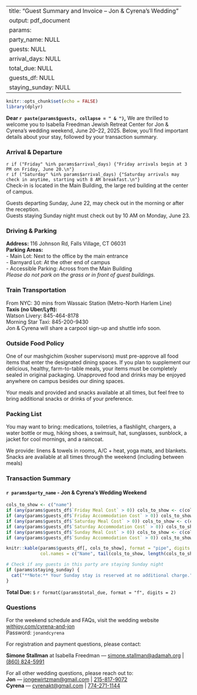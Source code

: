 
---
title: "Guest Summary and Invoice – Jon & Cyrena’s Wedding"
output: pdf_document
params:
  party_name: NULL
  guests: NULL
  arrival_days: NULL
  total_due: NULL
  guests_df: NULL
  staying_sunday: NULL
---
```r
knitr::opts_chunk$set(echo = FALSE)
library(dplyr)
```
**Dear `r paste(params$guests, collapse = " & ")`,**
We are thrilled to welcome you to Isabella Freedman Jewish Retreat Center for Jon & Cyrena's wedding weekend, June 20–22, 2025. Below, you’ll find important details about your stay, followed by your transaction summary.
\vspace{1em}
\hrule
### Arrival & Departure
`r if ("Friday" %in% params$arrival_days) {"Friday arrivals begin at 3 PM on Friday, June 20.\n"}`  
`r if ("Saturday" %in% params$arrival_days) {"Saturday arrivals may check in anytime, starting with 8 AM breakfast.\n"}`  
Check-in is located in the Main Building, the large red building at the center of campus.

Guests departing Sunday, June 22, may check out in the morning or after the reception.  
Guests staying Sunday night must check out by 10 AM on Monday, June 23.
\vspace{1em}
\hrule
### Driving & Parking
**Address:** 116 Johnson Rd, Falls Village, CT 06031  
**Parking Areas:**  
- Main Lot: Next to the office by the main entrance  
- Barnyard Lot: At the other end of campus  
- Accessible Parking: Across from the Main Building  
*Please do not park on the grass or in front of guest buildings.*
\vspace{1em}
\hrule
### Train Transportation
From NYC: 30 mins from Wassaic Station (Metro-North Harlem Line)  
**Taxis (no Uber/Lyft):**  
Watson Livery: 845-464-8178  
Morning Star Taxi: 845-200-9430  
Jon & Cyrena will share a carpool sign-up and shuttle info soon.
\vspace{1em}
\hrule
### Outside Food Policy
One of our mashgichim (kosher supervisors) must pre-approve all food items that enter the designated dining spaces. If you plan to supplement our delicious, healthy, farm-to-table meals, your items must be completely sealed in original packaging. Unapproved food and drinks may be enjoyed anywhere on campus besides our dining spaces.

Your meals and provided and snacks available at all times, but feel free to bring additional snacks or drinks of your preference.
\vspace{1em}
\hrule
### Packing List
You may want to bring: medications, toiletries, a flashlight, chargers, a water bottle or mug, hiking shoes, a swimsuit, hat, sunglasses, sunblock, a jacket for cool mornings, and a raincoat.

We provide: linens & towels in rooms, A/C + heat, yoga mats, and blankets.
Snacks are available at all times through the weekend (including between meals)
\vspace{1em}
\hrule
### Transaction Summary

#### `r params$party_name` - Jon & Cyrena’s Wedding Weekend

```r
cols_to_show <- c("name")
if (any(params$guests_df$`Friday Meal Cost` > 0)) cols_to_show <- c(cols_to_show, "Friday Meal Cost")
if (any(params$guests_df$`Friday Accommodation Cost` > 0)) cols_to_show <- c(cols_to_show, "Friday Accommodation Cost")
if (any(params$guests_df$`Saturday Meal Cost` > 0)) cols_to_show <- c(cols_to_show, "Saturday Meal Cost")
if (any(params$guests_df$`Saturday Accommodation Cost` > 0)) cols_to_show <- c(cols_to_show, "Saturday Accommodation Cost")
if (any(params$guests_df$`Sunday Meal Cost` > 0)) cols_to_show <- c(cols_to_show, "Sunday Meal Cost")
if (any(params$guests_df$`Sunday Accommodation Cost` > 0)) cols_to_show <- c(cols_to_show, "Sunday Accommodation Cost")

knitr::kable(params$guests_df[, cols_to_show], format = "pipe", digits = 2,
             col.names = c("Name", tail(cols_to_show, length(cols_to_show)-1)))
```

```r
# Check if any guests in this party are staying Sunday night
if (params$staying_sunday) {
  cat("**Note:** Your Sunday stay is reserved at no additional charge.")
}
```

**Total Due:** `$` `r formatC(params$total_due, format = "f", digits = 2)`
\vspace{1em}
\hrule
### Questions
For the weekend schedule and FAQs, visit the wedding website [withjoy.com/cyrena-and-jon](https://withjoy.com/cyrena-and-jon)  
Password: `jonandcyrena`

For registration and payment questions, please contact:

**Simone Stallman** at Isabella Freedman — [simone.stallman@adamah.org](mailto:simone.stallman@adamah.org) | [(860) 824-5991](tel:+18608245991)

For all other wedding questions, please reach out to:  
**Jon** — [jongewirtzman@gmail.com](mailto:jongewirtzman@gmail.com) | [215-817-9072](tel:+12158179072)  
**Cyrena** — [cyrenakt@gmail.com](mailto:cyrenakt@gmail.com) | [774-271-1144](tel:+17742711144)
\vspace{1em}
\hrule

\begin{center}
\textbf{Adamah}\\
25 Broadway, Suite 1700, New York, NY 10004 \\
\href{tel:2126442332}{212.644.2332} \quad | \quad \href{mailto:info@hazon.org}{info@hazon.org}
\vspace{1em}
\textbf{Isabella Freedman Jewish Retreat Center}\\
116 Johnson Road, Falls Village, CT 06031 \\
\href{tel:2126442332}{(212) 644-2332 ext. 305} \quad | \quad \href{mailto:registrar@hazon.org}{registrar@hazon.org}
\end{center}
\begin{center}
\includegraphics[width=0.5\linewidth]{logo.pdf}
\end{center}